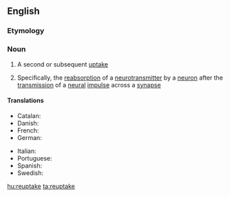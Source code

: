 ==English==

===Etymology===
{{prefix|re|uptake|lang=en}}

===Noun===
{{wikipedia}}
{{en-noun|~}}

# {{label|en|rare}} A second or subsequent [[uptake]]
# {{label|en|biochemistry}} Specifically, the [[reabsorption]] of a [[neurotransmitter]] by a [[neuron]] after the [[transmission]] of a [[neural]] [[impulse]] across a [[synapse]]

====Translations====
{{trans-top|Reabsorption of neurotransmitter by neuron}}
* Catalan: {{t|ca| recaptació neuronal}}
* Danish: {{t|da|neuronale genoptagelse}}
* French: {{t|fr|recaptage neuronal}}
* German: {{t|de|neuronalen Wiederaufnahme}}
{{trans-mid}}
* Italian: {{t|it|ricaptazione neuronale}}
* Portuguese: {{t|pt|recaptação neuronal}}
* Spanish: {{t|es|recaptación neuronal}}
* Swedish: {{t|sv|neuronal återupptag}}
{{trans-bottom}}

[[hu:reuptake]]
[[ta:reuptake]]